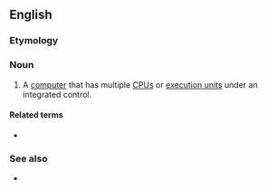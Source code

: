 ==English==

===Etymology===
{{prefix|en|multi|processor}}

===Noun===
{{en-noun}}

# {{lb|en|computer hardware}} A [[computer]] that has multiple [[CPU]]s or [[execution unit]]s under an integrated control.

====Related terms====
* {{l|en|multiprocessing}}

===See also===
* {{l|en|parallel processing}}
